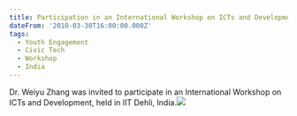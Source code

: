 ```yaml
---
title: Participation in an International Workshop on ICTs and Development
dateFrom: '2010-03-30T16:00:00.000Z'
tags:
  - Youth Engagement
  - Civic Tech
  - Workshop
  - India
---
```


Dr. Weiyu Zhang was invited to participate in an International Workshop on ICTs and Development, held in IIT Dehli, India.![](/news/iitd-2010.png)
